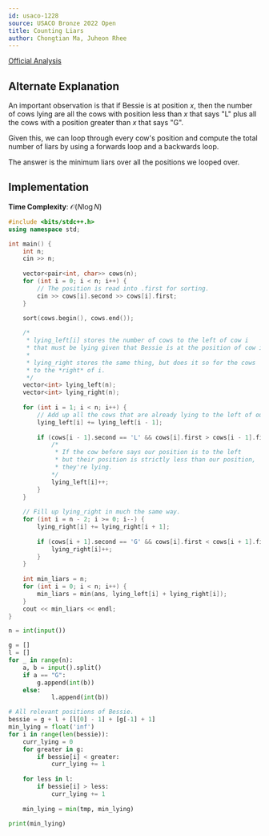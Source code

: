 ```yaml
---
id: usaco-1228
source: USACO Bronze 2022 Open
title: Counting Liars
author: Chongtian Ma, Juheon Rhee
---
```


[Official Analysis](http://www.usaco.org/current/data/sol_prob2_bronze_open22.html)

## Alternate Explanation

An important observation is that if Bessie is at position $x$, then the number of cows lying are all the
cows with position less than $x$ that says "L" plus all the cows with a position greater than $x$ that says
"G".

Given this, we can loop through every cow's position and compute the total number 
of liars by using a forwards loop and a backwards loop.

The answer is the minimum liars over all the positions we looped over.

## Implementation

**Time Complexity**: $\mathcal{O}(N \log N)$

<LanguageSection>
<CPPSection>

```cpp
#include <bits/stdc++.h>
using namespace std;

int main() {
	int n;
	cin >> n;
	
	vector<pair<int, char>> cows(n);
	for (int i = 0; i < n; i++) {
		// The position is read into .first for sorting.
		cin >> cows[i].second >> cows[i].first;
	}

	sort(cows.begin(), cows.end());
	
	/*
	 * lying_left[i] stores the number of cows to the left of cow i
	 * that must be lying given that Bessie is at the position of cow i.
	 * 
	 * lying_right stores the same thing, but does it so for the cows
	 * to the *right* of i.
	 */
	vector<int> lying_left(n);
	vector<int> lying_right(n);
	
	for (int i = 1; i < n; i++) {
		// Add up all the cows that are already lying to the left of our position.
		lying_left[i] += lying_left[i - 1];
		
		if (cows[i - 1].second == 'L' && cows[i].first > cows[i - 1].first) {
			/*
			 * If the cow before says our position is to the left
			 * but their position is strictly less than our position,
			 * they're lying.
			*/
			lying_left[i]++;
		}
	}
	
	// Fill up lying_right in much the same way.
	for (int i = n - 2; i >= 0; i--) {
		lying_right[i] += lying_right[i + 1];
		
		if (cows[i + 1].second == 'G' && cows[i].first < cows[i + 1].first) {
			lying_right[i]++;
		}
	}
	
	int min_liars = n;
	for (int i = 0; i < n; i++) {
		min_liars = min(ans, lying_left[i] + lying_right[i]);
	}
	cout << min_liars << endl;
}
```

</CPPSection>

<PySection>

```python
n = int(input())

g = []
l = []
for _ in range(n):
	a, b = input().split()
	if a == "G": 
		g.append(int(b))
	else: 
        	l.append(int(b))

# All relevant positions of Bessie.
bessie = g + l + [l[0] - 1] + [g[-1] + 1]
min_lying = float('inf')
for i in range(len(bessie)):
	curr_lying = 0
	for greater in g:
		if bessie[i] < greater: 
			curr_lying += 1
				       
	for less in l:
		if bessie[i] > less: 
			curr_lying += 1
        
	min_lying = min(tmp, min_lying)

print(min_lying)
```

</PySection>

</LanguageSection>
